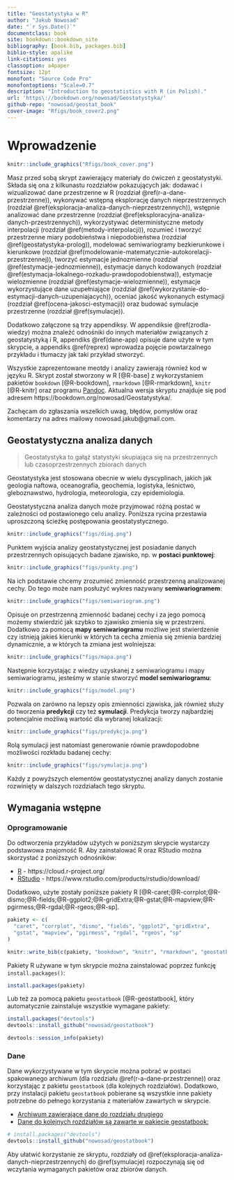 ```yaml
--- 
title: "Geostatystyka w R"
author: "Jakub Nowosad"
date: "`r Sys.Date()`"
documentclass: book
site: bookdown::bookdown_site
bibliography: [book.bib, packages.bib]
biblio-style: apalike
link-citations: yes
classoption: a4paper
fontsize: 12pt
monofont: "Source Code Pro"
monofontoptions: "Scale=0.7"
description: "Introduction to geostatistics with R (in Polish)."
url: 'https\://bookdown.org/nowosad/Geostatystyka/'
github-repo: "nowosad/geostat_book"
cover-image: "Rfigs/book_cover2.png"
---
```


# Wprowadzenie

```r
knitr::include_graphics("Rfigs/book_cover.png")
```

Masz przed sobą skrypt zawierający materiały do ćwiczeń z geostatystyki.
Składa się ona z kilkunastu rozdziałów pokazujących jak: dodawać i wizualizować dane przestrzenne w R (rozdział \@ref(r-a-dane-przestrzenne)), wykonywać wstępną eksplorację danych nieprzestrzennych (rozdział \@ref(eksploracja-analiza-danych-nieprzestrzennych)), wstępnie analizować dane przestrzenne (rozdział \@ref(eksploracyjna-analiza-danych-przestrzennych)), wykorzystywać deterministyczne metody interpolacji (rozdział \@ref(metody-interpolacji)), rozumieć i tworzyć przestrzenne miary podobieństwa i niepodobieństwa (rozdział \@ref(geostatystyka-prolog)), modelować semiwariogramy bezkierunkowe i kierunkowe (rozdział \@ref(modelowanie-matematycznie-autokorelacji-przestrzennej)), tworzyć estymacje jednozmienne (rozdział \@ref(estymacje-jednozmienne)), estymacje danych kodowanych (rozdział \@ref(estymacja-lokalnego-rozkadu-prawdopodobienstwa)), estymacje wielozmienne (rozdział \@ref(estymacje-wielozmienne)), estymacje wykorzystujące dane uzupełniające (rozdział \@ref(wykorzystanie-do-estymacji-danych-uzupeniajacych)), oceniać jakość wykonanych estymacji (rozdział \@ref(ocena-jakosci-estymacji)) oraz budować symulacje przestrzenne (rozdział \@ref(symulacje)).

Dodatkowo załączone są trzy appendiksy. 
W appendiksie \@ref(zrodla-wiedzy) można znaleźć odnośniki do innych materiałów związanych z geostatystyką i R, appendiks \@ref(dane-app) opisuje dane użyte w tym skrypcie, a appendiks \@ref(reprex) wprowadza pojęcie powtarzalnego przykładu i tłumaczy jak taki przykład stworzyć.

Wszystkie zaprezentowane meotdy i analizy zawierają również kod w języku R.
Skrypt został stworzony w R [@R-base] z wykorzystaniem pakietów `bookdown` [@R-bookdown], `rmarkdown` [@R-rmarkdown], `knitr` [@R-knitr] oraz programu [Pandoc](http://pandoc.org/). 
Aktualna wersja skryptu znajduje się pod adresem https://bookdown.org/nowosad/Geostatystyka/. 

Zachęcam do zgłaszania wszelkich uwag, błędów, pomysłów oraz komentarzy na adres mailowy nowosad.jakub@gmail.com.

## Geostatystyczna analiza danych

> Geostatystyka to gałąź statystyki skupiająca się na przestrzennych lub czasoprzestrzennych zbiorach danych

Geostatystyka jest stosowana obecnie w wielu dyscyplinach, jakich jak geologia naftowa, oceanografia, geochemia, logistyka, leśnictwo, gleboznawstwo, hydrologia, meteorologia, czy epidemiologia.

Geostatystyczna analiza danych może przyjmować różną postać w zależności od postawionego celu analizy.
Poniższa rycina przestawia uproszczoną ścieżkę postępowania geostatystycznego.

```r
knitr::include_graphics("figs/diag.png")
```

Punktem wyjścia analizy geostatystycznej jest posiadanie danych przestrzennych opisujących badane zjawisko, np. w **postaci punktowej**:

```r
knitr::include_graphics("figs/punkty.png")
```

Na ich podstawie chcemy zrozumieć zmienność przestrzenną analizowanej cechy.
Do tego może nam posłużyć wykres nazywany **semiwariogramem**:

```r
knitr::include_graphics("figs/semiwariogram.png")
```

Opisuje on przestrzenną zmienność badanej cechy i za jego pomocą możemy stwierdzić jak szybko to zjawisko zmienia się w przestrzeni.
Dodatkowo za pomocą **mapy semiwariogramu** możliwe jest stwierdzenie czy istnieją jakieś kierunki w których ta cecha zmienia się zmienia bardziej dynamicznie, a w których ta zmiana jest wolniejsza:

```r
knitr::include_graphics("figs/mapa.png")
```

Następnie korzystając z wiedzy uzyskanej z semiwariogramu i mapy semiwariogramu, jesteśmy w stanie stworzyć **model semiwariogramu**:

```r
knitr::include_graphics("figs/model.png")
```

Pozwala on zarówno na lepszy opis zmienności zjawiska, jak również służy do tworzenia **predykcji** czy też **symulacji**.
Predykcja tworzy najbardziej potencjalnie możliwą wartość dla wybranej lokalizacji:

```r
knitr::include_graphics("figs/predykcja.png")
```

Rolą symulacji jest natomiast generowanie równie prawdopodobne możliwości rozkładu badanej cechy:

```r
knitr::include_graphics("figs/symulacja.png")
```

Każdy z powyższych elementów geostatystycznej analizy danych zostanie rozwinięty w dalszych rozdziałach tego skryptu.

<!-- po co to - prosta analiza bez kodu -->
<!-- http://dmowska-zajecia.home.amu.edu.pl/data/uploads/geostatystyka/materialy/1_wprowadzenie.html -->

## Wymagania wstępne

### Oprogramowanie

Do odtworzenia przykładów użytych w poniższym skrypcie wystarczy podstawowa znajomość R. 
Aby zainstalować R oraz RStudio można skorzystać z poniższych odnośników:

- [R](https://www.r-project.org/) - https://cloud.r-project.org/
- [RStudio](https://www.rstudio.com/) - https://www.rstudio.com/products/rstudio/download/

Dodatkowo, użyte zostały poniższe pakiety R [@R-caret;@R-corrplot;@R-dismo;@R-fields;@R-ggplot2;@R-gridExtra;@R-gstat;@R-mapview;@R-pgirmess;@R-rgdal;@R-rgeos;@R-sp].

```r
pakiety <- c(
  "caret", "corrplot", "dismo", "fields", "ggplot2", "gridExtra",
  "gstat", "mapview", "pgirmess", "rgdal", "rgeos", "sp"
)
```

```r
knitr::write_bib(c(pakiety, "bookdown", "knitr", "rmarkdown", "geostatbook", "base"), "packages.bib", width = 60)
```

Pakiety R używane w tym skrypcie można zainstalować poprzez funkcję `install.packages()`:

```r
install.packages(pakiety)
```

Lub też za pomocą pakietu `geostatbook` [@R-geostatbook], który automatycznie zainstaluje wszystkie wymagane pakiety:

```r
install.packages("devtools")
devtools::install_github("nowosad/geostatbook")
```

```r
devtools::session_info(pakiety)
```

### Dane

Dane wykorzystywane w tym skrypcie można pobrać w postaci spakowanego archiwum (dla rozdziału \@ref(r-a-dane-przestrzenne)) oraz korzystając z pakietu `geostatbook` (dla kolejnych rozdziałów). 
Dodatkowo, przy instalacji pakietu `geostatbook` pobierane są wszystkie inne pakiety potrzebne do pełnego korzystania z materiałów zawartych w skrypcie.

- [Archiwum zawierające dane do rozdziału drugiego](https://github.com/Nowosad/geostat_book/blob/master/dane.zip?raw=true)
- [Dane do kolejnych rozdziałów są zawarte w pakiecie geostatbook:](https://github.com/Nowosad/geostatbook)

```r
# install.packages("devtools")
devtools::install_github("nowosad/geostatbook")
```

Aby ułatwić korzystanie ze skryptu, rozdziały od \@ref(eksploracja-analiza-danych-nieprzestrzennych) do \@ref(symulacje) rozpoczynają się od wczytania wymaganych pakietów oraz zbiorów danych.

<script>
  (function(i,s,o,g,r,a,m){i['GoogleAnalyticsObject']=r;i[r]=i[r]||function(){
  (i[r].q=i[r].q||[]).push(arguments)},i[r].l=1*new Date();a=s.createElement(o),
  m=s.getElementsByTagName(o)[0];a.async=1;a.src=g;m.parentNode.insertBefore(a,m)
  })(window,document,'script','//www.google-analytics.com/analytics.js','ga');

  ga('create', 'UA-75924107-1', 'auto');
  ga('send', 'pageview');

</script>
